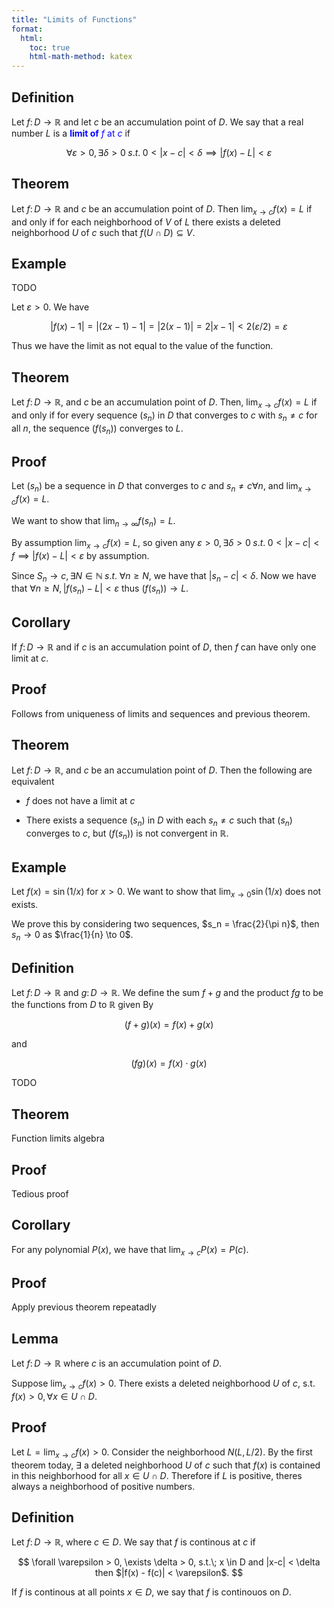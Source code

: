 ```yaml
---
title: "Limits of Functions"
format:
  html:
    toc: true
    html-math-method: katex
---
```


::: {.callout-note icon="false"}
## Definition

Let $f \colon D \to \mathbb{R}$ and let $c$ be an accumulation point of $D$. We say that a real number $L$ is a [**limit of** $f$ at $c$]{style="color: blue"} if

$$
\forall \varepsilon > 0, \exists \delta > 0\; s.t.\; 0 < |x-c| < \delta \implies |f(x) - L| < \varepsilon
$$
:::

::: {.callout-note icon="false"}
## Theorem

Let $f \colon D \to \mathbb{R}$ and $c$ be an accumulation point of $D$. Then $\lim_{x\to c}f(x) = L$ if and only if for each neighborhood of $V$ of $L$ there exists a deleted neighborhood $U$ of $c$ such that $f(U \cap D) \subseteq V$.
:::

::: {.callout-warning icon="false"}
## Example

TODO

Let $\varepsilon > 0$. We have

$$
|f(x) - 1| = |(2x - 1) - 1| = |2(x-1)| = 2|x-1| < 2(\varepsilon/2) = \varepsilon
$$

Thus we have the limit as not equal to the value of the function.
:::

::: {.callout-note icon="false"}
## Theorem

Let $f \colon D \to \mathbb{R}$, and $c$ be an accumulation point of $D$. Then, $\lim_{x\to c} f(x) = L$ if and only if for every sequence $(s_n)$ in $D$ that converges to $c$ with $s_n \not = c$ for all $n$, the sequence $(f(s_n))$ converges to $L$.
:::

::: {.callout-tip icon="false" collapse="true"}
## Proof

Let $(s_n)$ be a sequence in $D$ that converges to $c$ and $s_n \not = c \forall n$, and $\lim_{x\to c} f(x) = L$.

We want to show that $\lim_{n\to \infty} f(s_n) = L$.

By assumption $\lim_{x\to c} f(x) = L$, so given any $\varepsilon > 0, \exists \delta > 0\;s.t.\; 0 < |x-c| < f \implies |f(x) - L| < \varepsilon$ by assumption.

Since $S_n \to c, \exists N \in \mathbb{N}\;s.t.\; \forall n \geq N$, we have that $|s_n - c| < \delta$. Now we have that $\forall n \geq N, |f(s_n) - L| < \varepsilon$ thus $(f(s_n)) \to L$.
:::

::: {.callout-note icon="false"}
## Corollary

If $f \colon D \to \mathbb{R}$ and if $c$ is an accumulation point of $D$, then $f$ can have only one limit at $c$.
:::

::: {.callout-tip icon="false" collapse="true"}
## Proof

Follows from uniqueness of limits and sequences and previous theorem.
:::

::: {.callout-note icon="false"}
## Theorem

Let $f \colon D \to \mathbb{R}$, and $c$ be an accumulation point of $D$. Then the following are equivalent

-   $f$ does not have a limit at $c$

-   There exists a sequence $(s_n)$ in $D$ with each $s_n \not = c$ such that $(s_n)$ converges to $c$, but $(f(s_n))$ is not convergent in $\mathbb{R}$.
:::

::: {.callout-warning icon="false"}
## Example

Let $f(x) = \sin(1/x)$ for $x > 0$. We want to show that $\lim_{x\to 0} \sin(1/x)$ does not exists. 

We prove this by considering two sequences, $s_n = \frac{2}{\pi n}$, then $s_n \to 0$ as $\frac{1}{n} \to 0$.
:::

::: {.callout-note icon="false"}
## Definition

Let $f \colon D \to \mathbb{R}$ and $g \colon D \to \mathbb{R}$. We define the sum $f + g$ and the product $fg$ to be the functions from $D$ to $\mathbb{R}$ given By

$$
(f+g)(x) = f(x) + g(x)
$$

and

$$
(fg)(x) = f(x)\cdot g(x)
$$

TODO

:::

::: {.callout-note icon="false"}
## Theorem

Function limits algebra
:::

::: {.callout-tip icon="false" collapse="true"}
## Proof

Tedious proof
:::

::: {.callout-note icon="false"}
## Corollary

For any polynomial $P(x)$, we have that $\lim_{x \to c} P(x) = P(c)$.

:::

::: {.callout-tip icon="false" collapse="true"}
## Proof

Apply previous theorem repeatadly
:::

::: {.callout-note icon="false"}
## Lemma

Let $f \colon D \to \mathbb{R}$ where $c$ is an accumulation point of $D$.

Suppose $\lim_{x\to c} f(x) > 0$. There exists a deleted neighborhood $U$ of $c$, s.t. $f(x) > 0, \forall x \in U \cap D$. 
:::

::: {.callout-tip icon="false" collapse="true"}
## Proof

Let $L = \lim_{x\to c} f(x) > 0$. Consider the neighborhood $N(L,L/2)$. By the first theorem today, $\exists$ a deleted neighborhood $U$ of $c$ such that $f(x)$ is contained in this neighborhood for all $x \in U \cap D$. Therefore if $L$ is positive, theres always a neighborhood of positive numbers. 

:::

::: {.callout-note icon="false"}
## Definition

Let $f \colon D \to \mathbb{R}$, where $c \in D$. We say that $f$ is continous at $c$ if 

$$
\forall \varepsilon > 0, \exists \delta > 0, s.t.\; x \in D and |x-c| < \delta then $|f(x) - f(c)| < \varepsilon$.
$$

:::

If $f$ is continous at all points $x \in D$, we say that $f$ is continouos on $D$.